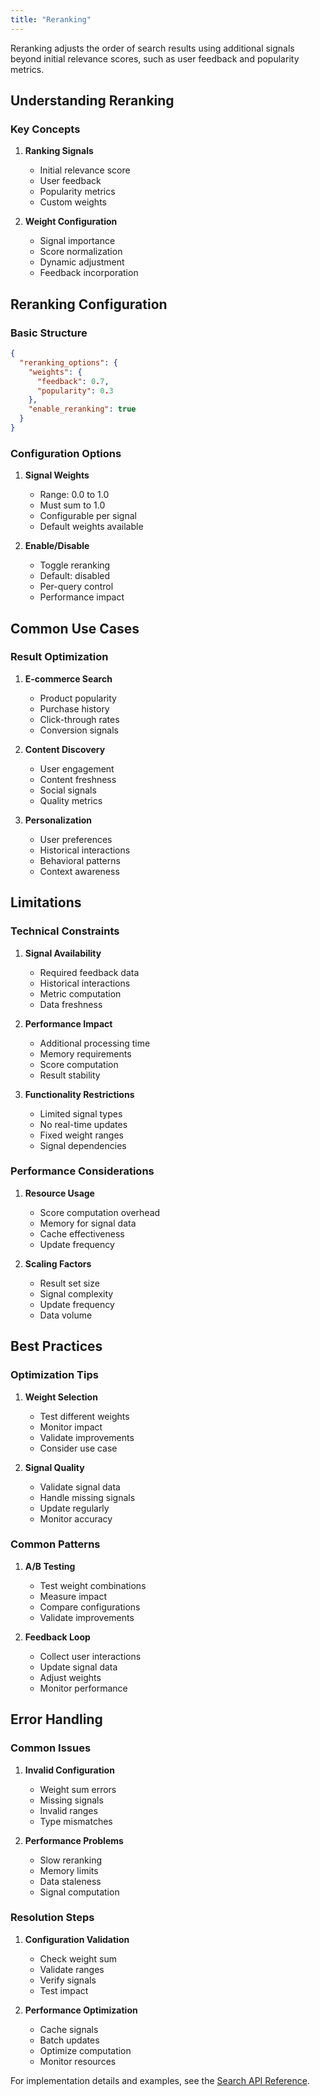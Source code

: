 ```yaml
---
title: "Reranking"
---
```


Reranking adjusts the order of search results using additional signals beyond initial relevance scores, such as user feedback and popularity metrics.

## Understanding Reranking

### Key Concepts

1. **Ranking Signals**

   - Initial relevance score
   - User feedback
   - Popularity metrics
   - Custom weights

2. **Weight Configuration**
   - Signal importance
   - Score normalization
   - Dynamic adjustment
   - Feedback incorporation

## Reranking Configuration

### Basic Structure

```json
{
  "reranking_options": {
    "weights": {
      "feedback": 0.7,
      "popularity": 0.3
    },
    "enable_reranking": true
  }
}
```

### Configuration Options

1. **Signal Weights**

   - Range: 0.0 to 1.0
   - Must sum to 1.0
   - Configurable per signal
   - Default weights available

2. **Enable/Disable**
   - Toggle reranking
   - Default: disabled
   - Per-query control
   - Performance impact

## Common Use Cases

### Result Optimization

1. **E-commerce Search**

   - Product popularity
   - Purchase history
   - Click-through rates
   - Conversion signals

2. **Content Discovery**

   - User engagement
   - Content freshness
   - Social signals
   - Quality metrics

3. **Personalization**
   - User preferences
   - Historical interactions
   - Behavioral patterns
   - Context awareness

## Limitations

### Technical Constraints

1. **Signal Availability**

   - Required feedback data
   - Historical interactions
   - Metric computation
   - Data freshness

2. **Performance Impact**

   - Additional processing time
   - Memory requirements
   - Score computation
   - Result stability

3. **Functionality Restrictions**
   - Limited signal types
   - No real-time updates
   - Fixed weight ranges
   - Signal dependencies

### Performance Considerations

1. **Resource Usage**

   - Score computation overhead
   - Memory for signal data
   - Cache effectiveness
   - Update frequency

2. **Scaling Factors**
   - Result set size
   - Signal complexity
   - Update frequency
   - Data volume

## Best Practices

### Optimization Tips

1. **Weight Selection**

   - Test different weights
   - Monitor impact
   - Validate improvements
   - Consider use case

2. **Signal Quality**
   - Validate signal data
   - Handle missing signals
   - Update regularly
   - Monitor accuracy

### Common Patterns

1. **A/B Testing**

   - Test weight combinations
   - Measure impact
   - Compare configurations
   - Validate improvements

2. **Feedback Loop**
   - Collect user interactions
   - Update signal data
   - Adjust weights
   - Monitor performance

## Error Handling

### Common Issues

1. **Invalid Configuration**

   - Weight sum errors
   - Missing signals
   - Invalid ranges
   - Type mismatches

2. **Performance Problems**
   - Slow reranking
   - Memory limits
   - Data staleness
   - Signal computation

### Resolution Steps

1. **Configuration Validation**

   - Check weight sum
   - Validate ranges
   - Verify signals
   - Test impact

2. **Performance Optimization**
   - Cache signals
   - Batch updates
   - Optimize computation
   - Monitor resources

For implementation details and examples, see the [Search API Reference](/api-reference/search/overview).
